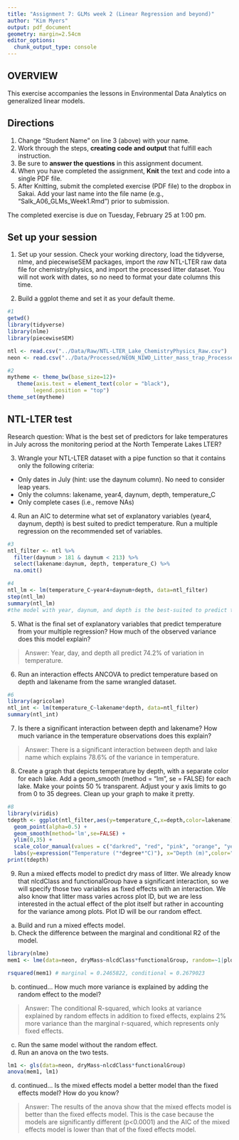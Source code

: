 ```yaml
---
title: "Assignment 7: GLMs week 2 (Linear Regression and beyond)"
author: "Kim Myers"
output: pdf_document
geometry: margin=2.54cm
editor_options: 
  chunk_output_type: console
---
```


## OVERVIEW

This exercise accompanies the lessons in Environmental Data Analytics on generalized linear models. 

## Directions
1. Change "Student Name" on line 3 (above) with your name.
3. Work through the steps, **creating code and output** that fulfill each instruction.
4. Be sure to **answer the questions** in this assignment document.
6. When you have completed the assignment, **Knit** the text and code into a single PDF file.
8. After Knitting, submit the completed exercise (PDF file) to the dropbox in Sakai. Add your last name into the file name (e.g., "Salk_A06_GLMs_Week1.Rmd") prior to submission.

The completed exercise is due on Tuesday, February 25 at 1:00 pm.

## Set up your session 
1. Set up your session. Check your working directory, load the tidyverse, nlme, and piecewiseSEM packages, import the *raw* NTL-LTER raw data file for chemistry/physics, and import the processed litter dataset. You will not work with dates, so no need to format your date columns this time.

2. Build a ggplot theme and set it as your default theme.

```r
#1
getwd()
library(tidyverse)
library(nlme)
library(piecewiseSEM)

ntl <- read.csv("../Data/Raw/NTL-LTER_Lake_ChemistryPhysics_Raw.csv")
neon <- read.csv("../Data/Processed/NEON_NIWO_Litter_mass_trap_Processed.csv")

#2
mytheme <- theme_bw(base_size=12)+
   theme(axis.text = element_text(color = "black"), 
        legend.position = "top")
theme_set(mytheme)
```


## NTL-LTER test
Research question: What is the best set of predictors for lake temperatures in July across the monitoring period at the North Temperate Lakes LTER? 

3. Wrangle your NTL-LTER dataset with a pipe function so that it contains only the following criteria: 

* Only dates in July (hint: use the daynum column). No need to consider leap years.
* Only the columns: lakename, year4, daynum, depth, temperature_C
* Only complete cases (i.e., remove NAs)

4. Run an AIC to determine what set of explanatory variables (year4, daynum, depth) is best suited to predict temperature. Run a multiple regression on the recommended set of variables. 

```r
#3
ntl_filter <- ntl %>%
  filter(daynum > 181 & daynum < 213) %>%
  select(lakename:daynum, depth, temperature_C) %>%
  na.omit()

#4
ntl_lm <- lm(temperature_C~year4+daynum+depth, data=ntl_filter)
step(ntl_lm)
summary(ntl_lm)  
#the model with year, daynum, and depth is the best-suited to predict temperature

```

5. What is the final set of explanatory variables that predict temperature from your multiple regression? How much of the observed variance does this model explain?

> Answer: Year, day, and depth all predict 74.2% of variation in temperature.

6. Run an interaction effects ANCOVA to predict temperature based on depth and lakename from the same wrangled dataset.

```r
#6
library(agricolae)
ntl_int <- lm(temperature_C~lakename*depth, data=ntl_filter)
summary(ntl_int) 
```

7. Is there a significant interaction between depth and lakename? How much variance in the temperature observations does this explain?

> Answer: There is a significant interaction between depth and lake name which explains 78.6% of the variance in temperature.

8. Create a graph that depicts temperature by depth, with a separate color for each lake. Add a geom_smooth (method = "lm", se = FALSE) for each lake. Make your points 50 % transparent. Adjust your y axis limits to go from 0 to 35 degrees. Clean up your graph to make it pretty. 

```r
#8
library(viridis)
tdepth <- ggplot(ntl_filter,aes(y=temperature_C,x=depth,color=lakename)) +
  geom_point(alpha=0.5) + 
  geom_smooth(method='lm',se=FALSE) + 
  ylim(0,35) +
  scale_color_manual(values = c("darkred", "red", "pink", "orange", "yellow","green","darkgreen","blue","purple")) +
  labs(y=expression("Temperature ("*degree*"C)"), x="Depth (m)",color="")
print(tdepth)  
```

9. Run a mixed effects model to predict dry mass of litter. We already know that nlcdClass and functionalGroup have a significant interaction, so we will specify those two variables as fixed effects with an interaction. We also know that litter mass varies across plot ID, but we are less interested in the actual effect of the plot itself but rather in accounting for the variance among plots. Plot ID will be our random effect.

a. Build and run a mixed effects model.
b. Check the difference between the marginal and conditional R2 of the model. 

```r
library(nlme)
mem1 <- lme(data=neon, dryMass~nlcdClass*functionalGroup, random=~1|plotID)

rsquared(mem1) # marginal = 0.2465822, conditional = 0.2679023
```

b. continued... How much more variance is explained by adding the random effect to the model? 

> Answer: The conditional R-squared, which looks at variance explained by random effects in addition to fixed effects, explains 2% more variance than the marginal r-squared, which represents only fixed effects.

c. Run the same model without the random effect.
d. Run an anova on the two tests. 
```r
lm1 <- gls(data=neon, dryMass~nlcdClass*functionalGroup)
anova(mem1, lm1)
```

d. continued... Is the mixed effects model a better model than the fixed effects model? How do you know?

> Answer: The results of the anova show that the mixed effects model is better than the fixed effects model.  This is the case because the models are significantly different (p<0.0001) and the AIC of the mixed effects model is lower than that of the fixed effects model.